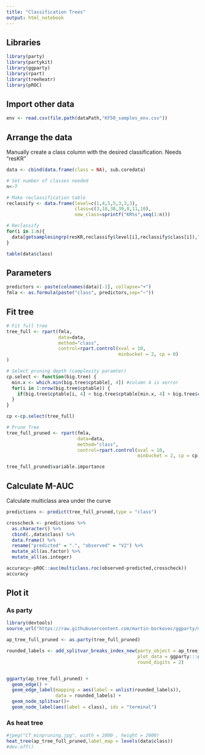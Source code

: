 ```yaml
---
title: "Classification Trees"
output: html_notebook
---
```

## Libraries
```r
library(party)
library(partykit)
library(ggparty)
library(rpart)
library(treeheatr)
library(pROC)
```
## Import other data
```r
env <- read.csv(file.path(dataPath,"KF50_samples_env.csv"))
```

## Arrange the data
Manually create a class column with the desired classification. Needs "resKR"
```r
data <- cbind(data.frame(class = NA), sub.coredata)

# Set number of classes needed
n<-7

# Make reclassification table
reclassify <- data.frame(level=c(1,4,5,5,3,3,3),
                         class=c(3,18,38,39,8,11,10),
                         new_class=sprintf("KR%s",seq(1:n)))

# Reclassify
for(i in 1:n){
  data[getsamplesingrp(resKR,reclassify$level[i],reclassify$class[i]),"class"]<-as.character(reclassify$new_class[i])
}

table(data$class)
```

## Parameters
```r
predictors <- paste(colnames(data)[-1], collapse="+")
fmla <- as.formula(paste("class", predictors,sep="~"))
```

## Fit tree
```r
# Fit full tree
tree_full <- rpart(fmla,
                   data=data,
                   method="class",
                   control=rpart.control(xval = 10,
                                         minbucket = 2, cp = 0)
)

# Select pruning depth (complexity paramter)
cp.select <- function(big.tree) {
  min.x <- which.min(big.tree$cptable[, 4]) #column 4 is xerror
  for(i in 1:nrow(big.tree$cptable)) {
    if(big.tree$cptable[i, 4] < big.tree$cptable[min.x, 4] + big.tree$cptable[min.x, 5]) return(big.tree$cptable[i, 1]) 
  }
}

cp <-cp.select(tree_full)

# Prune Tree
tree_full_pruned <- rpart(fmla,
                          data=data,
                          method="class",
                          control=rpart.control(xval = 10,
                                                minbucket = 2, cp = cp))

tree_full_pruned$variable.importance

```
## Calculate M-AUC
Calculate multiclass area under the curve
```r
predictions <- predict(tree_full_pruned,type = "class")

crosscheck <- predictions %>%
  as.character() %>%
  cbind(.,data$class) %>%
  data.frame() %>%
  rename("predicted" = ".", "observed" = "V2") %>%
  mutate_all(as.factor) %>%
  mutate_all(as.integer)

accuracy<-pROC::auc(multiclass.roc(observed~predicted,crosscheck))
accuracy
```

## Plot it
### As party
```r
library(devtools)
source_url("https://raw.githubusercontent.com/martin-borkovec/ggparty/martin/R/add_splitvar_breaks_index_new.R")

ap_tree_full_pruned <- as.party(tree_full_pruned)

rounded_labels <- add_splitvar_breaks_index_new(party_object = ap_tree_full_pruned,
                                                plot_data = ggparty:::get_plot_data(ap_tree_full_pruned), 
                                                round_digits = 2)


ggparty(ap_tree_full_pruned) +
  geom_edge() +
  geom_edge_label(mapping = aes(label = unlist(rounded_labels)),
                  data = rounded_labels) +
  geom_node_splitvar()+
  geom_node_label(aes(label = class), ids = "terminal")


```
### As heat tree
```r


#jpeg("CT_minpruning.jpg", width = 2000 , height = 2000)
heat_tree(ap_tree_full_pruned,label_map = levels(data$class))
#dev.off()

```
